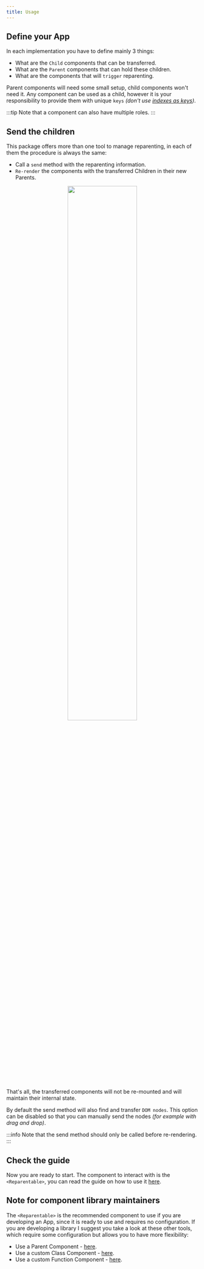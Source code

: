 ```yaml
---
title: Usage
---
```



## Define your App

In each implementation you have to define mainly 3 things:

- What are the `Child` components that can be transferred.
- What are the `Parent` components that can hold these children.
- What are the components that will `trigger` reparenting.

Parent components will need some small setup, child components won't need it. Any component can be used as a child, however it is your responsibility to provide them with unique `keys` _(don't use [indexes as keys](https://medium.com/@robinpokorny/index-as-a-key-is-an-anti-pattern-e0349aece318))_.

:::tip
Note that a component can also have multiple roles.
:::

## Send the children

This package offers more than one tool to manage reparenting, in each of them the procedure is always the same:

- Call a `send` method with the reparenting information.
- `Re-render` the components with the transferred Children in their new Parents.

<div align="center">
  <img src={useBaseUrl('images/code.png')} width="60%" />
</div>

<br />

That's all, the transferred components will not be re-mounted and will maintain their internal state.

By default the send method will also find and transfer `DOM nodes`. This option can be disabled so that you can manually send the nodes _(for example with drag and drop)_.

:::info
Note that the send method should only be called before re-rendering.
:::

## Check the guide

Now you are ready to start. The component to interact with is the `<Reparentable>`, you can read the guide on how to use it [here](./reparentable).

## Note for component library maintainers

The `<Reparentable>` is the recommended component to use if you are developing an App, since it is ready to use and requires no configuration.
If you are developing a library I suggest you take a look at these other tools, which require some configuration but allows you to have more flexibility:

- Use a Parent Component - [here](./parent).
- Use a custom Class Component - [here](./createparent).
- Use a custom Function Component - [here](./useparent).
